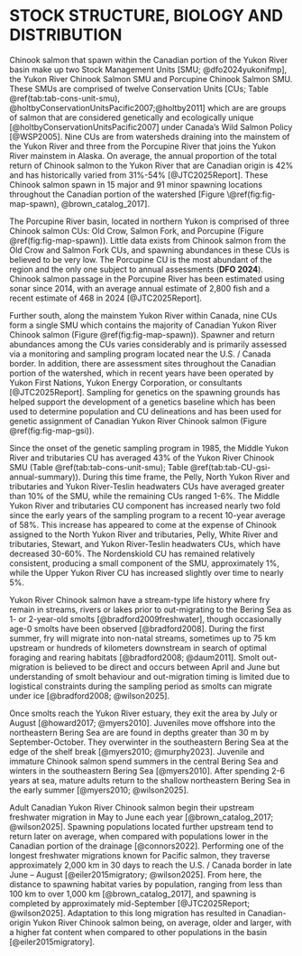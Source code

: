# STOCK STRUCTURE, BIOLOGY AND DISTRIBUTION {#sec:stock}

Chinook salmon that spawn within the Canadian portion of the Yukon River basin make up two Stock Management Units [SMU; @dfo2024yukonifmp], the Yukon River Chinook Salmon SMU and Porcupine Chinook Salmon SMU. These SMUs are comprised of twelve Conservation Units [CUs; Table \@ref(tab:tab-cons-unit-smu), @holtbyConservationUnitsPacific2007;@holtby2011] which are are groups of salmon that are considered genetically and ecologically unique [@holtbyConservationUnitsPacific2007] under Canada’s Wild Salmon Policy [@WSP2005]. Nine CUs are from watersheds draining into the mainstem of the Yukon River and three from the Porcupine River that joins the Yukon River mainstem in Alaska. On average, the annual proportion of the total return of Chinook salmon to the Yukon River that are Canadian origin is 42% and has historically varied from 31%-54% [@JTC2025Report]. These Chinook salmon spawn in 15 major and 91 minor spawning locations throughout the Canadian portion of the watershed [Figure \@ref(fig:fig-map-spawn), @brown_catalog_2017].

The Porcupine River basin, located in northern Yukon is comprised of three Chinook salmon CUs: Old Crow, Salmon Fork, and Porcupine (Figure \@ref(fig:fig-map-spawn)). Little data exists from Chinook salmon from the Old Crow and Salmon Fork CUs, and spawning abundances in these CUs is believed to be very low. The Porcupine CU is the most abundant of the region and the only one subject to annual assessments (**DFO 2024**). Chinook salmon passage in the Porcupine River has been estimated using sonar since 2014, with an average annual estimate of 2,800 fish and a recent estimate of 468 in 2024 [@JTC2025Report].

Further south, along the mainstem Yukon River within Canada, nine CUs form a single SMU which contains the majority of Canadian Yukon River Chinook salmon (Figure \@ref(fig:fig-map-spawn)). Spawner and return abundances among the CUs varies considerably and is primarily assessed via a monitoring and sampling program located near the U.S. / Canada border. In addition, there are assessment sites throughout the Canadian portion of the watershed, which in recent years have been operated by Yukon First Nations, Yukon Energy Corporation, or consultants [@JTC2025Report]. Sampling for genetics on the spawning grounds has helped support the development of a genetics baseline which has been used to determine population and CU delineations and has been used for genetic assignment of Canadian Yukon River Chinook salmon (Figure \@ref(fig:fig-map-gsi)).

Since the onset of the genetic sampling program in 1985, the Middle Yukon River and tributaries CU has averaged 43% of the Yukon River Chinook SMU (Table \@ref(tab:tab-cons-unit-smu); Table \@ref(tab:tab-CU-gsi-annual-summary)). During this time frame, the Pelly, North Yukon River and tributaries and Yukon River-Teslin headwaters CUs have averaged greater than 10% of the SMU, while the remaining CUs ranged 1-6%. The Middle Yukon River and tributaries CU component has increased nearly two fold since the early years of the sampling program to a recent 10-year average of 58%. This increase has appeared to come at the expense of Chinook assigned to the North Yukon River and tributaries, Pelly, White River and tributaries, Stewart, and Yukon River-Teslin headwaters CUs, which have decreased 30-60%. The Nordenskiold CU has remained relatively consistent, producing a small component of the SMU, approximately 1%, while the Upper Yukon River CU has increased slightly over time to nearly 5%.

Yukon River Chinook salmon have a stream-type life history where fry remain in streams, rivers or lakes prior to out-migrating to the Bering Sea as 1- or 2-year-old smolts [@bradford2009freshwater], though occasionally age-0 smolts have been observed [@bradford2008]. During the first summer, fry will migrate into non-natal streams, sometimes up to 75 km upstream or hundreds of kilometers downstream in search of optimal foraging and rearing habitats [@bradford2008; @daum2011]. Smolt out-migration is believed to be direct and occurs between April and June but understanding of smolt behaviour and out-migration timing is limited due to logistical constraints during the sampling period as smolts can migrate under ice [@bradford2008; @wilson2025].

Once smolts reach the Yukon River estuary, they exit the area by July or August [@howard2017; @myers2010]. Juveniles move offshore into the northeastern Bering Sea are are found in depths greater than 30 m by September-October. They overwinter in the southeastern Bering Sea at the edge of the shelf break [@myers2010; @murphy2023]. Juvenile and immature Chinook salmon spend summers in the central Bering Sea and winters in the southeastern Bering Sea [@myers2010]. After spending 2-6 years at sea, mature adults return to the shallow northeastern Bering Sea in the early summer [@myers2010; @wilson2025]. 

Adult Canadian Yukon River Chinook salmon begin their upstream freshwater migration in May to June each year [@brown_catalog_2017; @wilson2025]. Spawning populations located further upstream tend to return later on average, when compared with populations lower in the Canadian portion of the drainage [@connors2022]. Performing one of the longest freshwater migrations known for Pacific salmon, they traverse approximately 2,000 km in 30 days to reach the U.S. / Canada border in late June – August [@eiler2015migratory; @wilson2025]. From here, the distance to spawning habitat varies by population, ranging from less than 100 km to over 1,000 km [@brown_catalog_2017], and spawning is completed by approximately mid-September [@JTC2025Report; @wilson2025]. Adaptation to this long migration has resulted in Canadian-origin Yukon River Chinook salmon being, on average, older and larger, with a higher fat content when compared to other populations in the basin [@eiler2015migratory].
